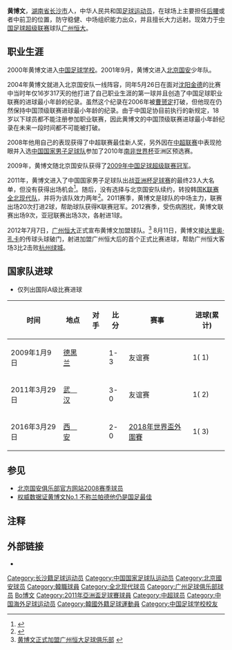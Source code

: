 {{otheruses}}
{{Football player infobox
| playername          = 黄博文
| image               = Huang Bowen.jpg
| fullname            = 黄博文
| height              = {{height|m=1.77}}
| nickname            = 
| dateofbirth         = {{birth date and age|1987|7|13}}
| cityofbirth         = [[湖南省|湖南省]][[长沙市|长沙市]]
| countryofbirth      = {{CHN}}
| currentclub         = [[广州恒大淘宝足球俱乐部|广州恒大淘宝]]
| clubnumber          = 16
| position            = [[中场|中场]]
| youthyears1         = 2002–2003
| youthclubs1         = [[北京国安|北京国安]]
| years1              = 2004–2010
| clubs1              = [[北京国安|北京国安]]
| caps1               = 101
| goals1              = 13
| years2              = 2011–2012
| clubs2              = [[全北現代汽車足球俱樂部|全北現代]]
| caps2               = 29
| goals2              = 3
| years3              = 2012–
| clubs3              = [[广州恒大淘宝|广州恒大淘宝]]
| caps3               = 147
| goals3              = 9
| nationalyears1      = 2008–
| nationalteam1       = {{fb|CHN}}
| nationalcaps1       = 44
| nationalgoals1      = 3
| pcupdate            = 2018年5月20日
| ntupdate            = 2018年5月26日
}}

'''黄博文'''{{BD|1987年|7月13日|catIdx=H黄}}，[[湖南省|湖南省]][[长沙市|长沙市]]人，中华人民共和国[[足球|足球]][[运动员|运动员]]，在球场上主要担任[[后腰|后腰]]或者中前卫的位置，防守稳健、中场组织能力出众，并且擅长大力远射。现效力于[[中国足球超级联赛|中国足球超级联赛]]球队[[广州恒大足球俱乐部|广州恒大]]。

== 职业生涯 ==

2000年黄博文进入[[中国足球学校|中国足球学校]]。2001年9月，黄博文进入[[北京国安|北京国安]]少年队。

2004年黄博文就进入北京国安队一线阵容，同年5月26日在面对[[沈阳金德|沈阳金德]]的比赛中当时年仅16岁317天的他打进了自己职业生涯的第一球并且创造了中国足球职业联赛的进球最小年龄的纪录。虽然这个纪录在2006年被[[曹赟定|曹赟定]]打破，但他现在仍然保持中国顶级联赛进球最小年龄的纪录。由于中国足协目前执行的新规定，18岁以下球员都不能注册参加职业联赛，因此黄博文的中国顶级联赛进球最小年龄纪录在未来一段时间都不可能被打破。

2008年他用自己的表现获得了中超联赛最佳新人奖，另外因在[[中超联赛|中超联赛]]中表现抢眼并入选[[中国国家男子足球队|中国国家男子足球队]]参加了2010年[[南非世界杯|南非世界杯]]亚洲区预选赛。

2009年，黄博文随北京国安队获得了[[2009年中国足球超级联赛|2009年中国足球超级联赛]][[冠军|冠军]]。

2011年，黄博文进入了中国国家男子足球队出战[[亚洲杯足球赛|亚洲杯足球赛]]的最终23人大名单，但没有获得出场机会<ref>{{cite web |url=http://sports.163.com/10/1229/14/6P319MUO00051C89.html |language=zh-cn |title=国足名单 亦忧亦喜 |publisher=网易体育 |date=2010-12-28 |accessdate=2011-01-25 }}{{Dead link|date=2020年1月 |bot=InternetArchiveBot |fix-attempted=yes }}</ref>。随后，没有选择与北京国安队续约，转投韩国[[K联赛|K联赛]][[全北现代|全北现代队]]，并将为该队效力两年<ref>{{cite web|url=http://sports.qq.com/a/20110124/000279.htm | language=zh-cn | title=黄博文加盟全北现代 年薪45万美元欲学李玮锋 |publisher=腾讯体育 |date=2011-01-24 |accessdate=2011-01-25 }}</ref>。2011赛季，黄博文是球队的中场主力，联赛出场20次打进2球，帮助球队获得K联赛冠军。2012赛季，受伤病困扰，黄博文联赛出场9次，亚冠联赛出场3次，各射进1球。

2012年7月7日，[[广州恒大足球俱乐部|广州恒大]]正式宣布黄博文加盟球队。<ref>[http://www.gzevergrandefc.com/show_content.php?id=4227 黄博文正式加盟广州恒大足球俱乐部] {{webarchive|url=https://web.archive.org/web/20120712072220/http://www.gzevergrandefc.com/show_content.php?id=4227 |date=2012-07-12 }}</ref> 8月11日，黄博文接[[达里奥·孔卡|达里奥·孔卡]]的传球头球破门，射进加盟广州恒大后的首个正式比赛进球，帮助广州恒大客场3比2击败[[杭州绿城|杭州绿城]]。

==国家队进球==
*仅列出国际A级比赛进球
{|width=70% class="wikitable"  style="text-align: center; font-size: 90%"
!时间!!地点!!对手!!比分!!赛事!!进球(累计)
|-
|2009年1月9日||align=left|{{flagicon|IRN}} [[德黑兰|德黑兰]]||align=left|{{fb|IRN}}||1-3||友谊赛||1( 1)
|-
|2011年3月29日||align=left|{{flagicon|CHN}} [[武汉市|武　汉]]||align=left|{{fb|HON}}||3-0||友谊赛||1( 2)
|-
|2016年3月29日||align=left|{{flagicon|CHN}} [[西安市|西　安]]||align=left|{{fb|QAT}}||2-0||[[2018年世界盃外圍賽|2018年世界盃外圍賽]]||1( 3)
|}

== 参见 ==
* [http://www.fcguoan.com/member/huangbowen.html 北京国安俱乐部官方网站2008赛季球员]{{dead link|date=2018年5月 |bot=InternetArchiveBot |fix-attempted=yes }}
* [http://sports.sina.com.cn/n/2009-01-10/00164163227.shtml 权威数据证黄博文No.1 不称兰帕德他仍是国足最佳]
==注释==
{{reflist}}

==外部链接==
*{{Sinaweibo|1908248274}}

{{2004年中超分类名单北京}}
{{2005年中超分类名单北京}}
{{2006年中超分类名单北京}}
{{2007年中超分类名单北京}}
{{2008年中超分类名单北京}}
{{2009年北京国安名单}}
{{2010年中超分類名单北京}}
{{2012年中超分類名单广州恒大}}
{{2013年中超分类名单广州恒大}}
{{2014年中超分类名单广州恒大}}
{{2015年中超分类名单广州恒大}}
{{2016年中超分类名单广州恒大}}
{{2017年中超分类名单广州恒大}}
{{2018年中超分类名单广州恒大}}
{{2019年中超分类名单广州恒大}}
{{2020年中超分类名单广州恒大}}
{{2021年中超分类名单广州队}}
{{中国足球协会年度最佳新人}}
{{2015年中国足球超级联赛最佳阵容}}
{{2011年亞洲杯足球賽中國參賽名單}}

{{DEFAULTSORT:HUANG Bowen}}
[[Category:长沙籍足球运动员|Category:长沙籍足球运动员]]
[[Category:中国国家足球队运动员|Category:中国国家足球队运动员]]
[[Category:北京國安球员|Category:北京國安球员]]
[[Category:韓職球員|Category:韓職球員]]
[[Category:全北现代球员|Category:全北现代球员]]
[[Category:广州足球俱乐部球员|Category:广州足球俱乐部球员]]
[[Category:黄姓|Bo博文]]
[[Category:2011年亞洲盃足球賽球員|Category:2011年亞洲盃足球賽球員]]
[[Category:中超球员|Category:中超球员]]
[[Category:中国海外足球运动员|Category:中国海外足球运动员]]
[[Category:韓國外籍足球運動員|Category:韓國外籍足球運動員]]
[[Category:中国足球学校校友|Category:中国足球学校校友]]